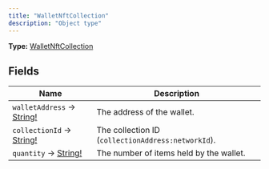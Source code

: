```yaml
---
title: "WalletNftCollection"
description: "Object type"
---
```


**Type:** [WalletNftCollection](/api-reference/types/walletnftcollection)

## Fields

| Name | Description |
|------|-------------|
| `walletAddress` → [String!](/api-reference/types/string) | The address of the wallet. |
| `collectionId` → [String!](/api-reference/types/string) | The collection ID (`collectionAddress:networkId`). |
| `quantity` → [String!](/api-reference/types/string) | The number of items held by the wallet. |

